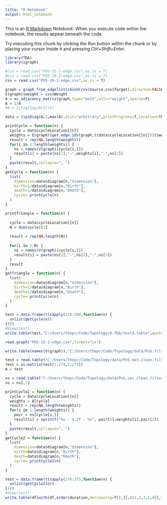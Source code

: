 ---
title: "R Notebook"
output: html_notebook
---

This is an [R Markdown](http://rmarkdown.rstudio.com) Notebook. When you execute code within the notebook, the results appear beneath the code. 

Try executing this chunk by clicking the *Run* button within the chunk or by placing your cursor inside it and pressing *Ctrl+Shift+Enter*. 

```{r}
library(TDA)
library(igraph)
```

```{r}
#csv = read.csv("POS-15-1-edge.csv",as.is = T)
#csv = read.csv("POS-10-1-edge.csv",as.is = T)
csv = read.csv("POS-20-1-edge.csv",as.is = T)
```

```{r}
graph = graph_from_edgelist(cbind(csv$Source,csv$Target),directed=FALSE)
E(graph)$weight = csv$Weight
A = as_adjacency_matrix(graph,type="both",attr="weight",sparse=F)
A = 1/A
#A = 1/log(log(A+1)+1)
```



```{r}
data = ripsDiag(A,2,max(A),dist="arbitrary",printProgress=T,location=TRUE)
```

```{r}

printCycle = function(n) {
  cycle = data$cycleLocation[[n]]
  weights = E(graph)[get.edge.ids(graph,t(data$cycleLocation[[n]]))]$weight
  result = rep(NA,length(weights))
  for(i in 1:length(weights)) {
    ns = names(V(graph)[cycle[i,]])
    result[i] = paste(ns[1],"-",weights[i],"-",ns[2])
  }
  paste(result,collapse=", ")
}
getCycle = function(n) {
  list(
    dimension=data$diagram[n,"dimension"],
    birth=1/data$diagram[n,"Birth"],
    death=1/data$diagram[n,"Death"],
    cycle= printCycle(n)
  )
}
```

```{r}

printTriangle = function(n) {
  
  cycle = data$cycleLocation[[n]]
  N = dim(cycle)[1]
  
  result = rep(NA,length(N))
  
  for(i in 1:N) {
    ns = names(V(graph)[cycle[i,]])
    result[i] = paste(ns[1],"-",ns[2],"-",ns[3])
  }
  result
}
getTriangle = function(n) {
  list(
    dimension=data$diagram[n,"dimension"],
    birth=1/data$diagram[n,"Birth"],
    death=1/data$diagram[n,"Death"],
    cycle= printCycle(n)
  )
}
```

```{r}
test = data.frame(t(sapply(276:280,function(n) {
  unlist(getCycle(n))
})))
#View(test)
write.table(test,"C:/Users/thepr/Code/Topology/R-TDA/test3.table",quote=F,sep = ", ",eol="\n\n",row.names=F)
```
```{r}
read.graph("POS-15-1-edge.csv",format="cs")
```

```{r}
write.table(names(V(graph)),"C:/Users/thepr/Code/Topology/data/PoS.filter",quote=F,col.names = F,row.names = F)
```

```{r}
test = read.table("C:/Users/thepr/Code/Topology/data/PoS.mat.clean.filtered",sep=" ",row.names = NULL)
test = as.matrix(test[1:274,1:274])
A = test
```

```{r}
ns = read.table("C:/Users/thepr/Code/Topology/data/PoS.vec.clean.filtered",sep=" ",row.names = NULL,skip=1,as.is = T)
ns = ns[,1]
```

```{r}
printCycle2 = function(n) {
  cycle = data$cycleLocation[[n]]
  weights = A[cycle]
  result = rep(NA,length(weights))
  for(i in 1:length(weights)) {
    pair = ns[cycle[i,]]
    result[i] = sprintf("%s - %.2f - %s", pair[1],weights[i],pair[2])
  }
  paste(result,collapse=", ")
}
getCycle2 = function(n) {
  list(
    dimension=data$diagram[n,"dimension"],
    birth=data$diagram[n,"Birth"],
    death=data$diagram[n,"Death"],
    cycle= printCycle2(n)
  )
}
```

```{r}
test = data.frame(t(sapply(276:375,function(n) {
  unlist(getCycle2(n))
})))
#View(test)
write.table(df[with(df,order(duration,decreasing=T)),][,c(1,2,3,5,4)],"C:/Users/thepr/Code/Topology/R-TDA/PoS.w2v.table",quote=F,sep = ", ",eol="\n\n",row.names=F)
```